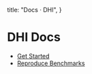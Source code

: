  title: "Docs · DHI",
}

# DHI Docs

- [Get Started](/docs/get-started)
- [Reproduce Benchmarks](/docs/benchmarks)

